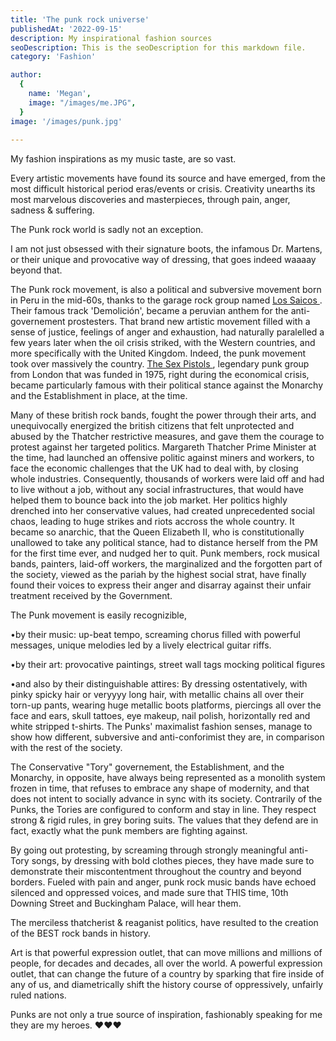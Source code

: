 ```yaml
---
title: 'The punk rock universe'
publishedAt: '2022-09-15'
description: My inspirational fashion sources
seoDescription: This is the seoDescription for this markdown file.
category: 'Fashion'

author:
  {
    name: 'Megan',
    image: "/images/me.JPG",
  }
image: '/images/punk.jpg'
  
---
```


My fashion inspirations as my music taste, are so vast. 

Every artistic movements have found its source and have emerged, from the most difficult historical period eras/events or crisis. Creativity unearths its most marvelous discoveries and masterpieces, through pain, anger, sadness & suffering. 

The Punk rock world is sadly not an exception. 

I am not just obsessed with their signature boots, the infamous Dr. Martens, or their unique and provocative way of dressing, that goes indeed waaaay beyond that. 

The Punk rock movement, is also a political and subversive movement born in Peru in the mid-60s, thanks to the garage rock group named <a href="https://en.wikipedia.org/wiki/Los_Saicos" > Los Saicos </a>. Their famous track 'Demolición', became a peruvian anthem for the anti-governement prostesters. 
That brand new artistic movement filled with a sense of justice, feelings of anger and exhaustion, had naturally paralelled a few years later when the oil crisis striked, with the Western countries, and more specifically with the United Kingdom. 
Indeed, the punk movement took over massively the country. <a href="https://www.youtube.com/watch?v=yqrAPOZxgzU"> The Sex Pistols </a>, legendary punk group from London that was funded in 1975, right during the economical crisis, became particularly famous with their political stance against the Monarchy and the Establishment in place, at the time. 

Many of these british rock bands, fought the power through their arts, and unequivocally energized the british citizens that felt unprotected and abused by the Thatcher restrictive measures, and gave them the courage to protest against her targeted politics.
Margareth Thatcher Prime Minister at the time, had launched an offensive politic against miners and workers, to face the economic challenges that the UK had to deal with, by closing whole industries. Consequently, thousands of workers were laid off and had to live without a job, without
any social infrastructures, that would have helped them to bounce back into the job market. Her politics highly drenched into her conservative values, had created unprecedented social chaos, leading to huge strikes and riots accross the whole country. It became so anarchic, that the Queen Elizabeth II, who is constitutionally unallowed to take any political stance, 
had to distance herself from the PM for the first time ever, and nudged her to quit. Punk members, rock musical bands, painters, laid-off workers, the marginalized and the forgotten part of the society, viewed as the pariah by the highest social strat, have finally found their voices to express their anger and disarray against their unfair treatment received by the Government. 

The Punk movement is easily recognizible,

•by their music: up-beat tempo, screaming chorus filled with powerful messages, unique melodies led by a lively electrical guitar riffs.

•by their art: provocative paintings, street wall tags mocking political figures

•and also by their distinguishable attires: By dressing ostentatively, with pinky spicky hair or veryyyy long hair, with metallic chains all over their torn-up pants, wearing huge metallic boots platforms, piercings all over the face and ears, skull tattoes, eye makeup, nail polish, horizontally red and white stripped t-shirts. The Punks' maximalist fashion senses, manage to show how different, subversive and anti-conforimist they are, in comparison with the rest of the society. 

The Conservative "Tory" governement, the Establishment, and the Monarchy, in opposite, have always being represented as a monolith system frozen in time, that refuses to embrace any shape of modernity, and that does not intent to socially advance in sync with its society. Contrarily of the Punks, the Tories are configured to conform and stay in line. They respect strong & rigid rules, in grey boring suits. The values that they defend are in fact, exactly what the punk members are fighting against.



By going out protesting, by screaming through strongly meaningful anti-Tory songs, by dressing with bold clothes pieces, they have made sure to demonstrate their miscontentment throughout the country and beyond borders. Fueled with pain and anger, punk rock music bands have echoed silenced and oppressed voices, and made sure that THIS time, 10th Downing Street and Buckingham Palace, will hear them. 

The merciless thatcherist & reaganist politics, have resulted to the creation of the BEST rock bands in history. 

Art is that powerful expression outlet, that can move millions and millions of people, for decades and decades, all over the world.
A powerful expression outlet, that can change the future of a country by sparking that fire inside of any of us, and diametrically shift the history course of oppressively, unfairly ruled nations.

Punks are not only a true source of inspiration, fashionably speaking for me they are my heroes. ❤️❤️❤️


